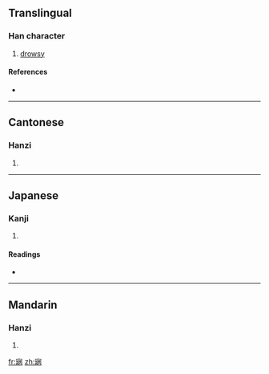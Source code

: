 ==Translingual==

===Han character===
{{Han char|rn=40|rad=宀|as=09|sn=12|four=3022<sub>7</sub>|canj=十女一月 (JVMB)}}

# [[drowsy]]

====References====
* {{Han ref|kx=0289.030|dkj=07233|dj=0572.030|hdz=20944.130|uh=5BCE|ud=23502|bh=D8D6|bd=55510}}

----

==Cantonese==

===Hanzi===
{{yue-hanzi|jyut=|y=bing3}}

# {{defn|Cantonese}}

----

==Japanese==

===Kanji===
{{ja-kanji|grade=|rs=宀09}}

# {{defn|Japanese}}

====Readings====
* {{ja-readings|on=[[へい]] (hei), [[けい]] (kei)|kun=[[おびえる]] (obieru), [[おそわれる]] (osowareru), [[ねいる]] (neiru)}}

----

==Mandarin==

===Hanzi===
{{cmn-hanzi|pin=[[bìng]] ([[bing4]]), [[níng]] ([[ning2]]), [[nìng]] ([[ning4]])|wg=ping<sup>4</sup>, ning<sup>2</sup>, ning<sup>4</sup>}}

# {{defn|Mandarin}}

[[fr:寎]]
[[zh:寎]]